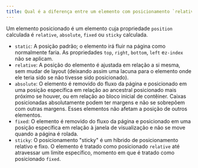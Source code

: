 ```yaml
---
title: Qual é a diferença entre um elemento com posicionamento `relative`, `fixed`, `absolute` e `static`?
---
```


Um elemento posicionado é um elemento cuja propriedade `position` calculada é `relative`, `absolute`, `fixed` ou `sticky` calculada.

-   `static`: A posição padrão; o elemento irá fluir na página como normalmente faria. As propriedades `top`, `right`, `bottom`, `left` e`z-index` não se aplicam.
-   `relative`: A posição do elemento é ajustada em relação a si mesma, sem mudar de layout (deixando assim uma lacuna para o elemento onde ele teria sido se não tivesse sido posicionado).
-   `absolute`: O elemento é removido do fluxo da página e posicionado em uma posição específica em relação ao ancestral posicionado mais próximo se houver, ou em relação ao bloco inicial de contêiner. Caixas posicionadas absolutamente podem ter margens e não se sobrepõem com outras margens. Esses elementos não afetam a posição de outros elementos.
-   `fixed`: O elemento é removido do fluxo da página e posicionado em uma posição específica em relação à janela de visualização e não se move quando a página é rolada.
-   `sticky`: O posicionamento "sticky" é um híbrido de posicionamento relativo e fixo. O elemento é tratado como posicionado `relative` até atravessar um limite específico, momento em que é tratado como posicionado `fixed`.
